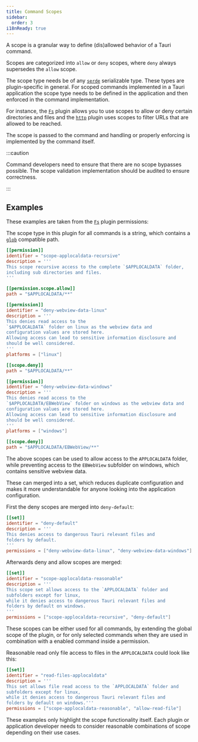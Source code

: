 ```yaml
---
title: Command Scopes
sidebar:
  order: 3
i18nReady: true
---
```


A scope is a granular way to define (dis)allowed behavior of a Tauri command.

Scopes are categorized into `allow` or `deny` scopes, where `deny` always
supersedes the `allow` scope.

The scope type needs be of any [`serde`](https://docs.rs/serde/latest/serde/) serializable type.
These types are plugin-specific in general. For scoped commands implemented in a Tauri application
the scope type needs to be defined in the application and then enforced in the command implementation.

For instance, the [`Fs`](https://github.com/tauri-apps/plugins-workspace/tree/plugins/fs) plugin allows you to use scopes to allow or deny certain directories and files
and the [`http`](https://github.com/tauri-apps/plugins-workspace/tree/plugins/http) plugin uses scopes to filter URLs that are allowed to be reached.

The scope is passed to the command and handling or properly enforcing is implemented
by the command itself.

:::caution

Command developers need to ensure that there are no scope bypasses possible.
The scope validation implementation should be audited to ensure correctness.

:::

## Examples

These examples are taken from the [`Fs`](https://github.com/tauri-apps/plugins-workspace/tree/plugins/fs) plugin permissions:

The scope type in this plugin for all commands is a string,
which contains a [`glob`](https://docs.rs/glob/latest/glob/) compatible path.

```toml title="plugins/fs/permissions/autogenerated/base-directories/applocaldata.toml"
[[permission]]
identifier = "scope-applocaldata-recursive"
description = '''
This scope recursive access to the complete `$APPLOCALDATA` folder,
including sub directories and files.
'''

[[permission.scope.allow]]
path = "$APPLOCALDATA/**"
```

```toml title="plugins/fs/permissions/deny-webview-data.toml"
[[permission]]
identifier = "deny-webview-data-linux"
description = '''
This denies read access to the
`$APPLOCALDATA` folder on linux as the webview data and
configuration values are stored here.
Allowing access can lead to sensitive information disclosure and
should be well considered.
'''
platforms = ["linux"]

[[scope.deny]]
path = "$APPLOCALDATA/**"

[[permission]]
identifier = "deny-webview-data-windows"
description = '''
This denies read access to the
`$APPLOCALDATA/EBWebView` folder on windows as the webview data and
configuration values are stored here.
Allowing access can lead to sensitive information disclosure and
should be well considered.
'''
platforms = ["windows"]

[[scope.deny]]
path = "$APPLOCALDATA/EBWebView/**"
```

The above scopes can be used to allow access to the `APPLOCALDATA` folder, while
preventing access to the `EBWebView` subfolder on windows, which contains sensitive webview data.

These can merged into a set, which reduces duplicate configuration and makes it more
understandable for anyone looking into the application configuration.

First the deny scopes are merged into `deny-default`:

```toml title="plugins/fs/permissions/deny-default.toml"
[[set]]
identifier = "deny-default"
description = '''
This denies access to dangerous Tauri relevant files and
folders by default.
'''
permissions = ["deny-webview-data-linux", "deny-webview-data-windows"]
```

Afterwards deny and allow scopes are merged:

```toml
[[set]]
identifier = "scope-applocaldata-reasonable"
description = '''
This scope set allows access to the `APPLOCALDATA` folder and
subfolders except for linux,
while it denies access to dangerous Tauri relevant files and
folders by default on windows.
'''
permissions = ["scope-applocaldata-recursive", "deny-default"]
```

These scopes can be either used for all commands, by extending the global scope of the plugin,
or for only selected commands when they are used in combination with a enabled command inside a permission.

Reasonable read only file access to files in the `APPLOCALDATA` could look like this:

```toml
[[set]]
identifier = "read-files-applocaldata"
description = '''
This set allows file read access to the `APPLOCALDATA` folder and
subfolders except for linux,
while it denies access to dangerous Tauri relevant files and
folders by default on windows.'''
permissions = ["scope-applocaldata-reasonable", "allow-read-file"]
```

These examples only highlight the scope functionality itself. Each plugin or application developer
needs to consider reasonable combinations of scope depending on their use cases.
